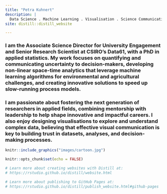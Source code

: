 ```yaml
---
title: "Petra Kuhnert"
description: |
  Data Science . Machine Learning . Visualisation . Science Communication
site: distill::distill_website

---
```


### I am the Associate Science Director for University Engagement and Senior Research Scientist at CSIRO's Data61, with a PhD in applied statistics. My work focuses on quantifying and communicating uncertainty to decision-makers, developing non-linear space-time analytics that leverage machine learning algorithms for environmental and agricultural challenges, and creating innovative solutions to speed up slow-running process models.

### I am passionate about fostering the next generation of researchers in applied fields, combining mentorship with leadership to help shape innovative and impactful careers. I also enjoy designing visualisations to explore and understand complex data, believing that effective visual communication is key to building trust in datasets, analyses, and decision-making processes.


```r
knitr::include_graphics("images/cartoon.jpg")
```


```r
knitr::opts_chunk$set(echo = FALSE)

# Learn more about creating websites with Distill at:
# https://rstudio.github.io/distill/website.html

# Learn more about publishing to GitHub Pages at:
# https://rstudio.github.io/distill/publish_website.html#github-pages

```


